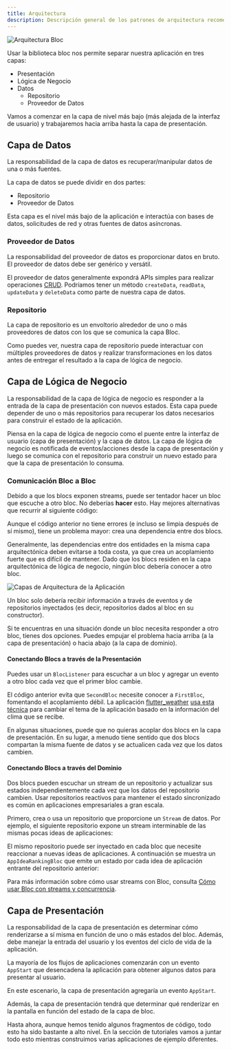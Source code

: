 ```yaml
---
title: Arquitectura
description: Descripción general de los patrones de arquitectura recomendados al usar bloc.
---
```



![Arquitectura Bloc](~/assets/concepts/bloc_architecture_full.png)

Usar la biblioteca bloc nos permite separar nuestra aplicación en tres capas:

- Presentación
- Lógica de Negocio
- Datos
  - Repositorio
  - Proveedor de Datos

Vamos a comenzar en la capa de nivel más bajo (más alejada de la interfaz de usuario) y trabajaremos hacia arriba hasta la capa de presentación.

## Capa de Datos

La responsabilidad de la capa de datos es recuperar/manipular datos de una o más fuentes.

La capa de datos se puede dividir en dos partes:

- Repositorio
- Proveedor de Datos

Esta capa es el nivel más bajo de la aplicación e interactúa con bases de datos, solicitudes de red y otras fuentes de datos asíncronas.

### Proveedor de Datos

La responsabilidad del proveedor de datos es proporcionar datos en bruto. El proveedor de datos debe ser genérico y versátil.

El proveedor de datos generalmente expondrá APIs simples para realizar operaciones [CRUD](https://es.wikipedia.org/wiki/Crear,_leer,_actualizar_y_borrar).
Podríamos tener un método `createData`, `readData`, `updateData` y `deleteData` como parte de nuestra capa de datos.

<DataProviderSnippet />

### Repositorio

La capa de repositorio es un envoltorio alrededor de uno o más proveedores de datos con los que se comunica la capa Bloc.

<RepositorySnippet />

Como puedes ver, nuestra capa de repositorio puede interactuar con múltiples proveedores de datos y realizar transformaciones en los datos antes de entregar el resultado a la capa de lógica de negocio.

## Capa de Lógica de Negocio

La responsabilidad de la capa de lógica de negocio es responder a la entrada de la capa de presentación con nuevos estados. Esta capa puede depender de uno o más repositorios para recuperar los datos necesarios para construir el estado de la aplicación.

Piensa en la capa de lógica de negocio como el puente entre la interfaz de usuario (capa de presentación) y la capa de datos. La capa de lógica de negocio es notificada de eventos/acciones desde la capa de presentación y luego se comunica con el repositorio para construir un nuevo estado para que la capa de presentación lo consuma.

<BusinessLogicComponentSnippet />

### Comunicación Bloc a Bloc

Debido a que los blocs exponen streams, puede ser tentador hacer un bloc que escuche a otro bloc. No deberías **hacer** esto. Hay mejores alternativas que recurrir al siguiente código:

<BlocTightCouplingSnippet />

Aunque el código anterior no tiene errores (e incluso se limpia después de sí mismo), tiene un problema mayor: crea una dependencia entre dos blocs.

Generalmente, las dependencias entre dos entidades en la misma capa arquitectónica deben evitarse a toda costa, ya que crea un acoplamiento fuerte que es difícil de mantener. Dado que los blocs residen en la capa arquitectónica de lógica de negocio, ningún bloc debería conocer a otro bloc.

![Capas de Arquitectura de la Aplicación](~/assets/architecture/architecture.png)

Un bloc solo debería recibir información a través de eventos y de repositorios inyectados (es decir, repositorios dados al bloc en su constructor).

Si te encuentras en una situación donde un bloc necesita responder a otro bloc, tienes dos opciones. Puedes empujar el problema hacia arriba (a la capa de presentación) o hacia abajo (a la capa de dominio).

#### Conectando Blocs a través de la Presentación

Puedes usar un `BlocListener` para escuchar a un bloc y agregar un evento a otro bloc cada vez que el primer bloc cambie.

<BlocLooseCouplingPresentationSnippet />

El código anterior evita que `SecondBloc` necesite conocer a `FirstBloc`, fomentando el acoplamiento débil. La aplicación [flutter_weather](/es/tutorials/flutter-weather) [usa esta técnica](https://github.com/felangel/bloc/blob/b4c8db938ad71a6b60d4a641ec357905095c3965/examples/flutter_weather/lib/weather/view/weather_page.dart#L38-L42) para cambiar el tema de la aplicación basado en la información del clima que se recibe.

En algunas situaciones, puede que no quieras acoplar dos blocs en la capa de presentación. En su lugar, a menudo tiene sentido que dos blocs compartan la misma fuente de datos y se actualicen cada vez que los datos cambien.

#### Conectando Blocs a través del Dominio

Dos blocs pueden escuchar un stream de un repositorio y actualizar sus estados independientemente cada vez que los datos del repositorio cambien. Usar repositorios reactivos para mantener el estado sincronizado es común en aplicaciones empresariales a gran escala.

Primero, crea o usa un repositorio que proporcione un `Stream` de datos. Por ejemplo, el siguiente repositorio expone un stream interminable de las mismas pocas ideas de aplicaciones:

<AppIdeasRepositorySnippet />

El mismo repositorio puede ser inyectado en cada bloc que necesite reaccionar a nuevas ideas de aplicaciones. A continuación se muestra un `AppIdeaRankingBloc` que emite un estado por cada idea de aplicación entrante del repositorio anterior:

<AppIdeaRankingBlocSnippet />

Para más información sobre cómo usar streams con Bloc, consulta [Cómo usar Bloc con streams y concurrencia](https://verygood.ventures/blog/how-to-use-bloc-with-streams-and-concurrency).

## Capa de Presentación

La responsabilidad de la capa de presentación es determinar cómo renderizarse a sí misma en función de uno o más estados del bloc. Además, debe manejar la entrada del usuario y los eventos del ciclo de vida de la aplicación.

La mayoría de los flujos de aplicaciones comenzarán con un evento `AppStart` que desencadena la aplicación para obtener algunos datos para presentar al usuario.

En este escenario, la capa de presentación agregaría un evento `AppStart`.

Además, la capa de presentación tendrá que determinar qué renderizar en la pantalla en función del estado de la capa de bloc.

<PresentationComponentSnippet />

Hasta ahora, aunque hemos tenido algunos fragmentos de código, todo esto ha sido bastante a alto nivel. En la sección de tutoriales vamos a juntar todo esto mientras construimos varias aplicaciones de ejemplo diferentes.
